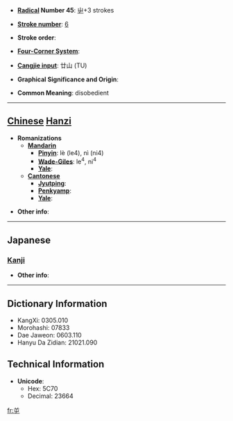* '''[[Wiktionary:Chinese radical index| Radical]] Number 45''': [[Wiktionary:Chinese radical index 屮|屮]]+3 strokes

* '''[[Wiktionary:Chinese total strokes index|Stroke number]]''': [[Wiktionary:Chinese total strokes index 6|6]]

* '''Stroke order''': 

* '''[[Wiktionary:Chinese four corner index|Four-Corner System]]''': 

* '''[[Wiktionary:Chinese Cangjie index|Cangjie input]]''': 廿山 (TU)

* '''Graphical Significance and Origin''': 

* '''Common Meaning''': disobedient

----

== [[Chinese]] [[Hanzi]] ==

* '''Romanizations'''
** '''[[Mandarin]]'''
*** '''[[Pinyin]]''': lè (le4), nì (ni4)
*** '''[[Wade-Giles]]''': le<sup>4</sup>, ni<sup>4</sup>
*** '''[[Yale]]''': 
** '''[[Cantonese]]'''
*** '''[[Jyutping]]''':
*** '''[[Penkyamp]]''': 
*** '''[[Yale]]''': 

* '''Other info''': 

----

==Japanese==
===[[Kanji]]===
{{kanji|on readings=[[げき]] (geki), [[ぎゃく]] (gyaku), [[はく]] (haku), [[ひやく]] (hiyaku)
|kun readings=[[さからう]] (sakarau)
}}

* '''Other info''':  

----

== Dictionary Information ==

* KangXi: 0305.010
* Morohashi: 07833
* Dae Jaweon: 0603.110
* Hanyu Da Zidian: 21021.090

== Technical Information ==

* '''Unicode''':
** Hex: 5C70
** Decimal: 23664

[[fr:屰]]
